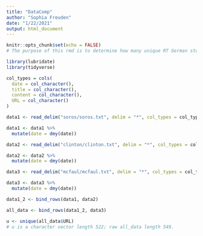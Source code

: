 ```yaml
---
title: "DataComp"
author: "Sophia Freuden"
date: "1/22/2021"
output: html_document
---
```


```r
knitr::opts_chunk$set(echo = FALSE)
# The purpose of this rmd is to determine how many unique RT German stories I scraped.
```

```r
library(lubridate)
library(tidyverse)
```

```r
col_types = cols(
  date = col_character(),
  title = col_character(),
  content = col_character(),
  URL = col_character()
)
```

```r
data1 <- read_delim("soros/soros.txt", delim = "*", col_types = col_types)

data1 <- data1 %>%
  mutate(date = dmy(date))
```

```r
data2 <- read_delim("clinton/clinton.txt", delim = "*", col_types = col_types)

data2 <- data2 %>%
  mutate(date = dmy(date))
```

```r
data3 <- read_delim("mcfaul/mcfaul.txt", delim = "*", col_types = col_types)

data3 <- data3 %>%
  mutate(date = dmy(date))
```

```r
data1_2 <- bind_rows(data1, data2)
```

```r
all_data <- bind_rows(data1_2, data3)
```

```r
u <- unique(all_data$URL)
# u is a character vector length 522; raw all_data length 549.
```








